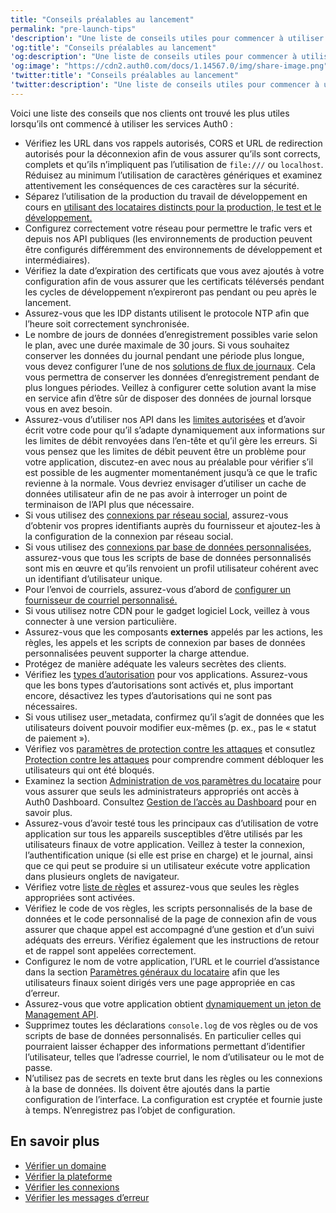 ```yaml
---
title: "Conseils préalables au lancement"
permalink: "pre-launch-tips"
'description': "Une liste de conseils utiles pour commencer à utiliser les services Auth0, basée sur les commentaires et l’expérience d’autres personnes"
'og:title': "Conseils préalables au lancement"
'og:description': "Une liste de conseils utiles pour commencer à utiliser les services Auth0, basée sur les commentaires et l’expérience d’autres personnes"
'og:image': "https://cdn2.auth0.com/docs/1.14567.0/img/share-image.png"
'twitter:title': "Conseils préalables au lancement"
'twitter:description': "Une liste de conseils utiles pour commencer à utiliser les services Auth0, basée sur les commentaires et l’expérience d’autres personnes"
---
```


Voici une liste des conseils que nos clients ont trouvé les plus utiles lorsqu’ils ont commencé à utiliser les services Auth0 :

* Vérifiez les URL dans vos rappels autorisés, CORS et URL de redirection autorisés pour la déconnexion afin de vous assurer qu’ils sont corrects, complets et qu’ils n’impliquent pas l’utilisation de `file:///` ou `localhost`. Réduisez au minimum l’utilisation de caractères génériques et examinez attentivement les conséquences de ces caractères sur la sécurité.
* Séparez l’utilisation de la production du travail de développement en cours en [utilisant des locataires distincts pour la production, le test et le développement.](/docs/fr-ca/get-started/auth0-overview/create-tenants/set-up-multiple-environments)
* Configurez correctement votre réseau pour permettre le trafic vers et depuis nos API publiques (les environnements de production peuvent être configurés différemment des environnements de développement et intermédiaires).
* Vérifiez la date d’expiration des certificats que vous avez ajoutés à votre configuration afin de vous assurer que les certificats téléversés pendant les cycles de développement n’expireront pas pendant ou peu après le lancement.
* Assurez-vous que les <Tooltip href="/docs/fr-ca/glossary?term=idp" tip="Fournisseur d’identité (IdP)
Service de stockage et de gestion des identités numériques." cta="Voir le glossaire">IDP</Tooltip> distants utilisent le protocole NTP afin que l’heure soit correctement synchronisée.
* Le nombre de jours de données d’enregistrement possibles varie selon le plan, avec une durée maximale de 30 jours. Si vous souhaitez conserver les données du journal pendant une période plus longue, vous devez configurer l’une de nos [solutions de flux de journaux](https://marketplace.auth0.com/features/log-streaming). Cela vous permettra de conserver les données d’enregistrement pendant de plus longues périodes. Veillez à configurer cette solution avant la mise en service afin d’être sûr de disposer des données de journal lorsque vous en avez besoin.
* Assurez-vous d’utiliser nos API dans les [limites autorisées](/docs/fr-ca/troubleshoot/customer-support/operational-policies/rate-limit-policy) et d’avoir écrit votre code pour qu’il s’adapte dynamiquement aux informations sur les limites de débit renvoyées dans l’en-tête et qu’il gère les erreurs. Si vous pensez que les limites de débit peuvent être un problème pour votre application, discutez-en avec nous au préalable pour vérifier s’il est possible de les augmenter momentanément jusqu’à ce que le trafic revienne à la normale. Vous devriez envisager d’utiliser un cache de données utilisateur afin de ne pas avoir à interroger un point de terminaison de l’API plus que nécessaire.
* Si vous utilisez des [connexions par réseau social](/docs/fr-ca/identityproviders), assurez-vous d’obtenir vos propres identifiants auprès du fournisseur et ajoutez-les à la configuration de la connexion par réseau social.
* Si vous utilisez des [connexions par base de données personnalisées](/docs/fr-ca/connections/database/mysql), assurez-vous que tous les scripts de base de données personnalisés sont mis en œuvre et qu’ils renvoient un profil utilisateur cohérent avec un identifiant d’utilisateur unique.
* Pour l’envoi de courriels, assurez-vous d’abord de [configurer un fournisseur de courriel personnalisé.](/docs/fr-ca/customize/email/smtp-email-providers)
* Si vous utilisez notre CDN pour le gadget logiciel Lock, veillez à vous connecter à une version particulière.
* Assurez-vous que les composants **externes** appelés par les actions, les règles, les appels et les scripts de connexion par bases de données personnalisées peuvent supporter la charge attendue.
* Protégez de manière adéquate les valeurs secrètes des clients.
* Vérifiez les [types d’autorisation](/docs/fr-ca/get-started/applications/application-grant-types) pour vos applications. Assurez-vous que les bons types d’autorisations sont activés et, plus important encore, désactivez les types d’autorisations qui ne sont pas nécessaires.
* Si vous utilisez user_metadata, confirmez qu’il s’agit de données que les utilisateurs doivent pouvoir modifier eux-mêmes (p. ex., pas le « statut de paiement »).
* Vérifiez vos [paramètres de protection contre les attaques](https://manage.auth0.com/#/security/attack-protection) et consutlez [Protection contre les attaques](/docs/fr-ca/secure/attack-protection) pour comprendre comment débloquer les utilisateurs qui ont été bloqués.
* Examinez la section [Administration de vos paramètres du locataire](https://manage.auth0.com/#/tenant/admins) pour vous assurer que seuls les administrateurs appropriés ont accès à Auth0 Dashboard. Consultez [Gestion de l’accès au Dashboard](/docs/fr-ca/get-started/manage-dashboard-access) pour en savoir plus.
* Assurez-vous d’avoir testé tous les principaux cas d’utilisation de votre application sur tous les appareils susceptibles d’être utilisés par les utilisateurs finaux de votre application. Veillez à tester la connexion, l’authentification unique (si elle est prise en charge) et le journal, ainsi que ce qui peut se produire si un utilisateur exécute votre application dans plusieurs onglets de navigateur.
* Vérifiez votre [liste de règles](https://manage.auth0.com/#/rules) et assurez-vous que seules les règles appropriées sont activées.
* Vérifiez le code de vos règles, les scripts personnalisés de la base de données et le code personnalisé de la page de connexion afin de vous assurer que chaque appel est accompagné d’une gestion et d’un suivi adéquats des erreurs. Vérifiez également que les instructions de retour et de rappel sont appelées correctement.
* Configurez le nom de votre application, l’URL et le courriel d’assistance dans la section [Paramètres généraux du locataire](https://manage.auth0.com/#/tenant) afin que les utilisateurs finaux soient dirigés vers une page appropriée en cas d’erreur.
* Assurez-vous que votre application obtient [dynamiquement un jeton de Management API](/docs/fr-ca/secure/tokens/access-tokens/management-api-access-tokens).
* Supprimez toutes les déclarations `console.log` de vos règles ou de vos scripts de base de données personnalisés. En particulier celles qui pourraient laisser échapper des informations permettant d’identifier l’utilisateur, telles que l’adresse courriel, le nom d’utilisateur ou le mot de passe.
* N’utilisez pas de secrets en texte brut dans les règles ou les connexions à la base de données. Ils doivent être ajoutés dans la partie configuration de l’interface. La configuration est cryptée et fournie juste à temps. N’enregistrez pas l’objet de configuration.

## En savoir plus

* [Vérifier un domaine](/docs/fr-ca/troubleshoot/basic-issues/verify-domain)
* [Vérifier la plateforme](/docs/fr-ca/troubleshoot/basic-issues/verify-platform)
* [Vérifier les connexions](/docs/fr-ca/troubleshoot/basic-issues/verify-connections)
* [Vérifier les messages d’erreur](/docs/fr-ca/troubleshoot/basic-issues/check-error-messages)
